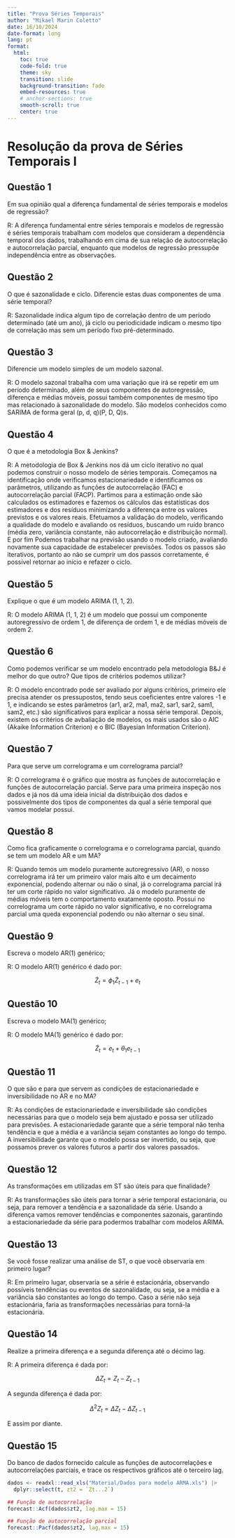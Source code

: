 ```yaml
---
title: "Prova Séries Temporais"
author: "Mikael Marin Coletto"
date: 16/10/2024
date-format: long
lang: pt
format:
  html:
    toc: true
    code-fold: true
    theme: sky
    transition: slide
    background-transition: fade
    embed-resources: true
    # anchor-sections: true 
    smooth-scroll: true
    center: true
---
```


# Resolução da prova de Séries Temporais I

## Questão 1

Em sua opinião qual a diferença fundamental de séries temporais e modelos de regressão?

R: A diferença fundamental entre séries temporais e modelos de regressão é séries temporais trabalham com modelos que consideram a dependência temporal dos dados, trabalhando em cima de sua relação de autocorrelação e autocorrelação parcial, enquanto que modelos de regressão pressupõe independência entre as observações.

## Questão 2

O que é sazonalidade e ciclo. Diferencie estas duas componentes de uma série temporal?

R: Sazonalidade indica algum tipo de correlação dentro de um período determinado (até um ano), já ciclo ou periodicidade indicam o mesmo tipo de correlação mas sem um período fixo pré-determinado.

## Questão 3

Diferencie um modelo simples de um modelo sazonal.

R: O modelo sazonal trabalha com uma variação que irá se repetir em um período determinado, além de seus componentes de autoregressão, diferença e médias móveis, possui também componentes de mesmo tipo mas relacionado à sazonalidade do modelo. São modelos conhecidos como SARIMA de forma geral (p, d, q)(P, D, Q)s.

## Questão 4

O que é a metodologia Box & Jenkins?

R: A metodologia de Box & Jenkins nos dá um ciclo iterativo no qual podemos construir o nosso modelo de séries temporais. Começamos na identificação onde verificamos estacionariedade e identificamos os parâmetros, utilizando as funções de autocorrelação (FAC) e autocorrelação parcial (FACP). Partimos para a estimação onde são calculados os estimadores e fazemos os cálculos das estatísticas dos estimadores e dos resíduos minimizando a diferença entre os valores previstos e os valores reais. Efetuamos a validação do modelo, verificando a qualidade do modelo e avaliando os resíduos, buscando um ruído branco (média zero, variância constante, não autocorrelação e distribuição normal). E por fim Podemos trabalhar na previsão usando o modelo criado, avaliando novamente sua capacidade de estabelecer previsões. Todos os passos são iterativos, portanto ao não se cumprir um dos passos corretamente, é possível retornar ao início e refazer o ciclo.

## Questão 5

Explique o que é um modelo ARIMA (1, 1, 2).

R: O modelo ARIMA (1, 1, 2) é um modelo que possui um componente autoregressivo de ordem 1, de diferença de ordem 1, e de médias móveis de ordem 2.

## Questão 6

Como podemos verificar se um modelo encontrado pela metodologia B&J é melhor do que outro? Que tipos de critérios podemos utilizar?

R: O modelo encontrado pode ser avaliado por alguns critérios, primeiro ele precisa atender os pressupostos, tendo seus coeficientes entre valores -1 e 1, e indicando se estes parâmetros (ar1, ar2, ma1, ma2, sar1, sar2, sam1, sam2, etc.) são significativos para explicar a nossa série temporal. Depois, existem os critérios de avbaliação de modelos, os mais usados são o AIC (Akaike Information Criterion) e o BIC (Bayesian Information Criterion).

## Questão 7

Para que serve um correlograma e um correlograma parcial?

R: O correlograma é o gráfico que mostra as funções de autocorrelação e funções de autocorrelação parcial. Serve para uma primeira inspeção nos dados e já nos dá uma ideia inicial da distribuição dos dados e possivelmente dos tipos de componentes da qual a série temporal que vamos modelar possui.

## Questão 8

Como fica graficamente o correlograma e o correlograma parcial, quando se tem um modelo AR e um MA?
  
R: Quando temos um modelo puramente autoregressivo (AR), o nosso correlograma irá ter um primeiro valor mais alto e um decaimento exponencial, podendo alternar ou não o sinal, já o correlograma parcial irá ter um corte rápido no valor significativo.
Já o modelo puramente de médias móveis tem o comportamento exatamente oposto. Possui no correlograma um corte rápido no valor significativo, e no correlograma parcial uma queda exponencial podendo ou não alternar o seu sinal.

## Questão 9

Escreva o modelo AR(1) genérico;

R: O modelo AR(1) genérico é dado por:

$$
\tilde{Z}_t = \phi_1 \tilde{Z}_{t-1} + e_t
$$

## Questão 10

Escreva o modelo MA(1) genérico;

R: O modelo MA(1) genérico é dado por:

$$
\tilde{Z}_t = e_t + \theta_1 e_{t-1}
$$

## Questão 11

O que são e para que servem as condições de estacionariedade e inversibilidade no AR e no MA?   

R: As condições de estacionariedade e inversibilidade são condições necessárias para que o modelo seja bem ajustado e possa ser utilizado para previsões. A estacionariedade garante que a série temporal não tenha tendência e que a média e a variância sejam constantes ao longo do tempo. A inversibilidade garante que o modelo possa ser invertido, ou seja, que possamos prever os valores futuros a partir dos valores passados.

## Questão 12

As transformações em utilizadas em ST são úteis para que finalidade?

R: As transformações são úteis para tornar a série temporal estacionária, ou seja, para remover a tendência e a sazonalidade da série. Usando a diferença vamos remover tendências e componentes sazonais, garantindo a estacionariedade da série para podermos trabalhar com modelos ARIMA.

## Questão 13

Se você fosse realizar uma análise de ST, o que você observaria em primeiro lugar?

R: Em primeiro lugar, observaria se a série é estacionária, observando possíveis tendências ou eventos de sazonalidade, ou seja, se a média e a variância são constantes ao longo do tempo. Caso a série não seja estacionária, faria as transformações necessárias para torná-la estacionária.

## Questão 14

Realize a primeira diferença e a segunda diferença até o décimo lag.

R: A primeira diferença é dada por:

$$
\Delta Z_t = Z_t - Z_{t-1}
$$

A segunda diferença é dada por:

$$
\Delta^2 Z_t = \Delta Z_t - \Delta Z_{t-1}
$$

E assim por diante.

## Questão 15

Do banco de dados fornecido calcule as funções de autocorrelações e autocorrelações parciais, e trace os respectivos gráficos até o terceiro lag.

```r
dados <- readxl::read_xls("Material/Dados para modelo ARMA.xls") |> 
  dplyr::select(t, zt2 = `Zt...2`)

## Função de autocorrelação
forecast::Acf(dados$zt2, lag.max = 15)

## Função de autocorrelação parcial
forecast::Pacf(dados$zt2, lag.max = 15)

```
